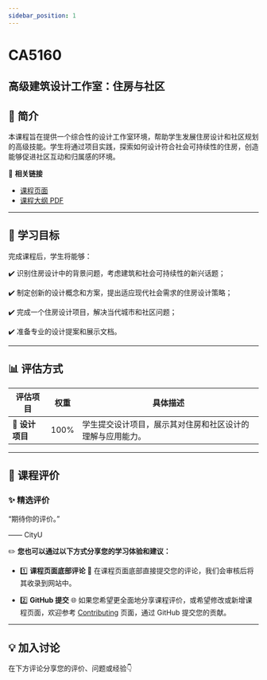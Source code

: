 ```yaml
---
sidebar_position: 1
---
```


# CA5160
## 高级建筑设计工作室：住房与社区

## **📘 简介**
本课程旨在提供一个综合性的设计工作室环境，帮助学生发展住房设计和社区规划的高级技能。学生将通过项目实践，探索如何设计符合社会可持续性的住房，创造能够促进社区互动和归属感的环境。

🔗 **相关链接**
- [课程页面](https://www.cityu.edu.hk/catalogue/pg/202425/course/CA5160.htm)
- [课程大纲 PDF](https://www.cityu.edu.hk/catalogue/pg/202425/course/CA5160.pdf)

---

## **🎯 学习目标**

完成课程后，学生将能够：

✔️ 识别住房设计中的背景问题，考虑建筑和社会可持续性的新兴话题；

✔️ 制定创新的设计概念和方案，提出适应现代社会需求的住房设计策略；

✔️ 完成一个住房设计项目，解决当代城市和社区问题；

✔️ 准备专业的设计提案和展示文档。

---

## **📊 评估方式**

| **评估项目**          | **权重** | **具体描述**                                                                                       |
|----------------------|---------|---------------------------------------------------------------------------------------------------|
| **📝 设计项目**       | 100%    | 学生提交设计项目，展示其对住房和社区设计的理解与应用能力。                                       |

---

## **💬 课程评价**

### ✨ **精选评价**
<div className={commentStyles.commentBox}>
    <p className={commentStyles.commentText}>
        “期待你的评价。”
    </p>
    <p className={commentStyles.commentAuthor}>—— CityU</p>
</div>

✏️ **您也可以通过以下方式分享您的学习体验和建议：**

- 1️⃣ **课程页面底部评论**
💬 在课程页面底部直接提交您的评论，我们会审核后将其收录到网站中。

- 2️⃣ **GitHub 提交**
🌐 如果您希望更全面地分享课程评价，或希望修改或新增课程页面，欢迎参考 [Contributing](/contributing) 页面，通过 GitHub 提交您的贡献。

---

## **💡 加入讨论**

在下方评论分享您的评价、问题或经验👇
<Utterances />